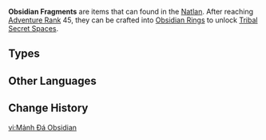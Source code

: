 {{Terminology Infobox
|image        = Item Azure Obsidian Fragment.png
|type         = Item Groups
}}
'''Obsidian Fragments''' are items that can found in the [[Natlan]]. After reaching [[Adventure Rank]] 45, they can be crafted into [[Obsidian Ring]]s to unlock [[Tribal Secret Space]]s.

==Types==
{{Items by Category List|Obsidian Fragments}}

==Other Languages==
{{Other Languages
|en      = Obsidian Fragment
|zhs     = 曜石断片
|zhs_rm  = 
|zht     = 曜石斷片
|zht_rm  = 
|zh_tl   = 
|ja      = 曜石の欠片
|ja_rm   = 
|ja_tl   = 
|ko      = 흑요석 조각
|ko_tl   = 
|es      = Fragmento de obsidiana
|es_tl   = Obsidian Fragment
|fr      = Fragment d'obsidienne
|fr_tl   = Obsidian Fragment
|ru      = Фрагмент обсидиана
|ru_tl   = 
|th      = Obsidian Fragment
|vi      = Mảnh Đá Obsidian
|vi_tl   = 
|de      = Obsidian-Bruchstück
|de_tl   = 
|id      = Obsidian Fragment
|pt      = Fragmento de Obsidiana
|pt_tl   = 
|tr      = Obsidiyen Parçası
|tr_tl   = 
|it      = Frammento d'ossidiana
|it_tl   = 
}}

==Change History==
{{Change History|5.0}}
[[Category:Obsidian Fragments| ]]

[[vi:Mảnh Đá Obsidian]]